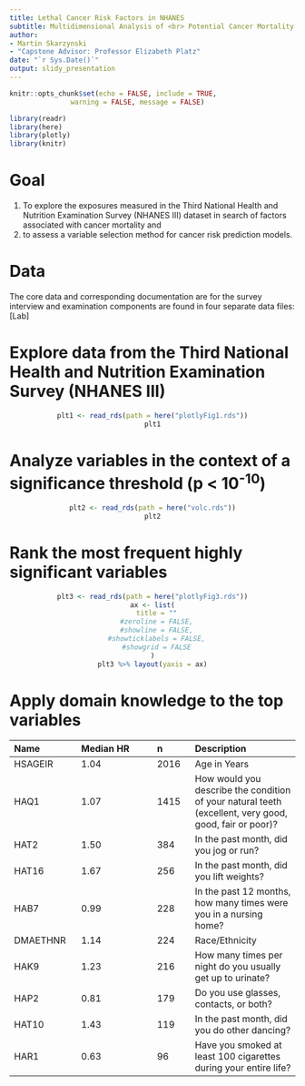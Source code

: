 ```yaml
---
title: Lethal Cancer Risk Factors in NHANES
subtitle: Multidimensional Analysis of <br> Potential Cancer Mortality Risk Factors in the <br> National Health and Nutrition Examination Survey
author:
- Martin Skarzynski
- "Capstone Advisor: Professor Elizabeth Platz"
date: "`r Sys.Date()`"
output: slidy_presentation
---
```


```r
knitr::opts_chunk$set(echo = FALSE, include = TRUE,
               warning = FALSE, message = FALSE)
```

```r
library(readr)
library(here)
library(plotly)
library(knitr)
```

# Goal
1. To explore the exposures measured in the Third National Health and Nutrition Examination Survey (NHANES III) dataset in search of factors associated with cancer mortality and
2. to assess a variable selection method for cancer risk prediction models.

# Data
The core data and corresponding documentation are for the survey interview and examination components are found in four separate data files:
[Lab]

# Explore data from the Third National Health and Nutrition Examination Survey (NHANES III)

<center>
```r
plt1 <- read_rds(path = here("plotlyFig1.rds"))
plt1
```
</center>

# Analyze variables in the context of a significance threshold (p < 10^-10^)

<center>
```r
plt2 <- read_rds(path = here("volc.rds"))
plt2
```
</center>

# Rank the most frequent highly significant variables

<center>
```r
plt3 <- read_rds(path = here("plotlyFig3.rds"))
ax <- list(
  title = ""
  #zeroline = FALSE,
  #showline = FALSE,
  #showticklabels = FALSE,
  #showgrid = FALSE
)
plt3 %>% layout(yaxis = ax)
```
</center>

# Apply domain knowledge to the top variables 

|Name     | Median HR|    n|  Description |
|:--------|:---------|:----|:-------------|
|HSAGEIR  |      1.04| 2016| Age in Years |
|HAQ1     |      1.07| 1415| How would you describe the condition of your natural teeth (excellent, very good, good, fair or poor)? |
|HAT2     |      1.50|  384| In the past month, did you jog or run? |
|HAT16    |      1.67|  256| In the past month, did you lift weights? |
|HAB7     |      0.99|  228| In the past 12 months, how many times were you in a nursing home? |
|DMAETHNR |      1.14|  224| Race/Ethnicity |
|HAK9     |      1.23|  216| How many times per night do you usually get up to urinate? |
|HAP2     |      0.81|  179| Do you use glasses, contacts, or both? |
|HAT10    |      1.43|  119| In the past month, did you do other dancing? |
|HAR1     |      0.63|   96| Have you smoked at least 100 cigarettes during your entire life? |

